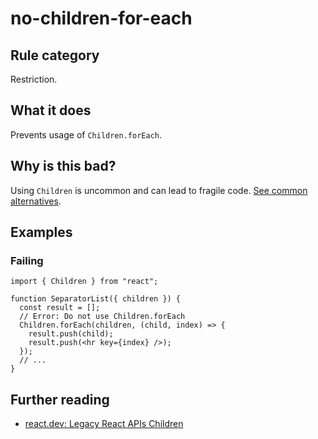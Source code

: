 # no-children-for-each

## Rule category

Restriction.

## What it does

Prevents usage of `Children.forEach`.

## Why is this bad?

Using `Children` is uncommon and can lead to fragile code. [See common alternatives](https://react.dev/reference/react/Children#alternatives).

## Examples

### Failing

```tsx {5-8}
import { Children } from "react";

function SeparatorList({ children }) {
  const result = [];
  // Error: Do not use Children.forEach
  Children.forEach(children, (child, index) => {
    result.push(child);
    result.push(<hr key={index} />);
  });
  // ...
}
```

## Further reading

- [react.dev: Legacy React APIs Children](https://react.dev/reference/react/Children)
